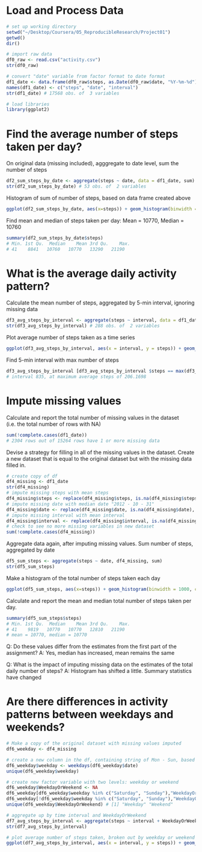 # Load and Process Data

```r
# set up working directory
setwd("~/Desktop/Coursera/05_ReproducibleResearch/Project01")
getwd()
dir()

# import raw data
df0_raw <- read.csv("activity.csv")
str(df0_raw)

# convert "date" variable from factor format to date format
df1_date <- data.frame(df0_raw$steps, as.Date(df0_raw$date, "%Y-%m-%d"), df0_raw$interval)
names(df1_date) <- c("steps", "date", "interval")
str(df1_date) # 17568 obs. of  3 variables

# load libraries
library(ggplot2)
```


# Find the average number of steps taken per day?

On original data (missing included), agggregate to date level, sum the number of steps
```r
df2_sum_steps_by_date <- aggregate(steps ~ date, data = df1_date, sum)
str(df2_sum_steps_by_date) # 53 obs. of  2 variables
```

Histogram of sum of number of steps, based on data frame created above
```r
ggplot(df2_sum_steps_by_date, aes(x=steps)) + geom_histogram(binwidth = 1000, colour="black", fill="white")
```


Find mean and median of steps taken per day:
Mean = 10770, Median = 10760
```r
summary(df2_sum_steps_by_date$steps) 
# Min. 1st Qu.  Median    Mean 3rd Qu.    Max. 
# 41    8841   10760   10770   13290   21190 
```


# What is the average daily activity pattern?

Calculate the mean number of steps, aggregated by 5-min interval, ignoring missing data
```r
df3_avg_steps_by_interval <- aggregate(steps ~ interval, data = df1_date, mean)
str(df3_avg_steps_by_interval) # 288 obs. of  2 variables
```

Plot average number of steps taken as a time series
```r
ggplot(df3_avg_steps_by_interval, aes(x = interval, y = steps)) + geom_line()
```

Find 5-min interval with max number of steps
```r
df3_avg_steps_by_interval [df3_avg_steps_by_interval $steps == max(df3_avg_steps_by_interval $steps),]
# interval 835, at maximum average steps of 206.1698
```


# Impute missing values

Calculate and report the total number of missing values in the dataset (i.e. the total number of rows with NA)
```r
sum(!complete.cases(df1_date))
# 2304 rows out of 15264 rows have 1 or more missing data
```

Devise a strategy for filling in all of the missing values in the dataset. Create a new dataset that is equal to the original dataset but with the missing data filled in.
```r
# create copy of df
df4_missing <- df1_date
str(df4_missing)
# impute missing steps with mean steps
df4_missing$steps <- replace(df4_missing$steps, is.na(df4_missing$steps), mean(df4_missing$steps, na.rm = TRUE))
# impute missing date with median date "2012 - 10 - 31"
df4_missing$date <- replace(df4_missing$date, is.na(df4_missing$date), median(df4_missing$date, na.rm = TRUE))
# impute missing interval with mean interval
df4_missing$interval <- replace(df4_missing$interval, is.na(df4_missing$interval), mean(df4_missing$interval, na.rm = TRUE))
# check to see no more missing variables in new dataset
sum(!complete.cases(df4_missing))  
```

Aggregate data again, after imputing missing values.  Sum number of steps, aggregated by date
```r
df5_sum_steps <- aggregate(steps ~ date, df4_missing, sum)
str(df5_sum_steps)
```

Make a histogram of the total number of steps taken each day
```r
ggplot(df5_sum_steps, aes(x=steps)) + geom_histogram(binwidth = 1000, colour="black", fill="white")
```

Calculate and report the mean and median total number of steps taken per day. 
```r
summary(df5_sum_steps$steps)
# Min. 1st Qu.  Median    Mean 3rd Qu.    Max. 
# 41    9819   10770   10770   12810   21190 
# mean = 10770, median = 10770
```

Q: Do these values differ from the estimates from the first part of the assignment? 
A: Yes, median has increased, mean remains the same

Q: What is the impact of imputing missing data on the estimates of the total daily number of steps?
A: Histogram has shifted a little. Summary statistics have changed



# Are there differences in activity patterns between weekdays and weekends?

```r
# Make a copy of the original dataset with missing values imputed
df6_weekday <- df4_missing

# create a new column in the df, containing string of Mon - Sun, based on date variable
df6_weekday$weekday <- weekdays(df6_weekday$date)
unique(df6_weekday$weekday)

# create new factor variable with two levels: weekday or weekend
df6_weekday$WeekdayOrWeekend <- NA
df6_weekday[df6_weekday$weekday %in% c("Saturday", "Sunday"),"WeekdayOrWeekend"] <- "Weekend"
df6_weekday[!df6_weekday$weekday %in% c("Saturday", "Sunday"),"WeekdayOrWeekend"] <- "Weekday"
unique(df6_weekday$WeekdayOrWeekend) # [1] "Weekday" "Weekend"

# aggregate up by time interval and WeekdayOrWeekend
df7_avg_steps_by_interval <- aggregate(steps ~ interval + WeekdayOrWeekend, data = df6_weekday, mean)
str(df7_avg_steps_by_interval)

# plot average number of steps taken, broken out by weekday or weekend
ggplot(df7_avg_steps_by_interval, aes(x = interval, y = steps)) + geom_line() + facet_grid(WeekdayOrWeekend ~.)
```

